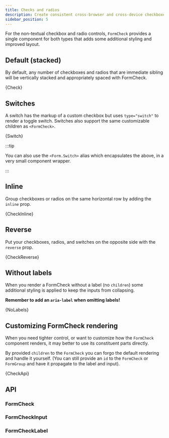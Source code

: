 ```yaml
---
title: Checks and radios
description: Create consistent cross-browser and cross-device checkboxes and radios with our completely rewritten checks component.
sidebar_position: 5
---
```



For the non-textual checkbox and radio controls, `FormCheck`
provides a single component for both types that adds some additional
styling and improved layout.

## Default (stacked)

By default, any number of checkboxes and radios that are immediate
sibling will be vertically stacked and appropriately spaced with
FormCheck.

<CodeBlock language="jsx" live>
  {Check}
</CodeBlock>

## Switches

A switch has the markup of a custom checkbox but uses `type="switch"`
to render a toggle switch. Switches also support the same customizable
children as `<FormCheck>`.

<CodeBlock language="jsx" live>
  {Switch}
</CodeBlock>

:::tip

You can also use the `<Form.Switch>` alias which encapsulates
the above, in a very small component wrapper.

:::

## Inline

Group checkboxes or radios on the same horizontal row by adding the `inline` prop.

<CodeBlock language="jsx" live>
  {CheckInline}
</CodeBlock>

## Reverse

Put your checkboxes, radios, and switches on the opposite side with the `reverse` prop.

<CodeBlock language="jsx" live>
  {CheckReverse}
</CodeBlock>

## Without labels

When you render a FormCheck without a label (no `children`)
some additional styling is applied to keep the inputs from collapsing.

**Remember to add an `aria-label` when omitting labels!**

<CodeBlock language="jsx" live>
  {NoLabels}
</CodeBlock>

## Customizing FormCheck rendering

When you need tighter control, or want to customize how the `FormCheck` component
renders, it may better to use its constituent parts directly.

By provided `children` to the `FormCheck` you can forgo the default rendering and
handle it yourself. (You can still provide an `id` to the `FormCheck` or
`FormGroup` and have it propagate to the label and input).

<CodeBlock language="jsx" live>
  {CheckApi}
</CodeBlock>

## API

### FormCheck

<PropsTable name="FormCheck" />

### FormCheckInput

<PropsTable name="FormCheckInput" />

### FormCheckLabel

<PropsTable name="FormCheckLabel" />
